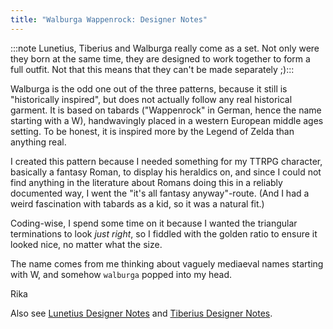 ```yaml
---
title: "Walburga Wappenrock: Designer Notes"
---
```


:::note
Lunetius, Tiberius and Walburga really come as a set. Not only were they born at the same time, they are designed to work together to form a full outfit. Not that this means that they can't be made separately ;):::

Walburga is the odd one out of the three patterns, because it still is "historically inspired", but does not actually follow any real historical garment. It is based on tabards ("Wappenrock" in German, hence the name starting with a W), handwavingly placed in a western European middle ages setting. To be honest, it is inspired more by the Legend of Zelda than anything real.

I created this pattern because I needed something for my TTRPG character, basically a fantasy Roman, to display his heraldics on, and since I could not find anything in the literature about Romans doing this in a reliably documented way, I went the "it's all fantasy anyway"-route. (And I had a weird fascination with tabards as a kid, so it was a natural fit.)

Coding-wise, I spend some time on it because I wanted the triangular terminations to look *just right*, so I fiddled with the golden ratio to ensure it looked nice, no matter what the size.

The name comes from me thinking about vaguely mediaeval names starting with W, and somehow `walburga` popped into my head.

Rika

<Related compact>Also see [Lunetius Designer Notes](/docs/designs/lunetius/notes) and [Tiberius Designer Notes](/docs/designs/tiberius/notes).</Related>
